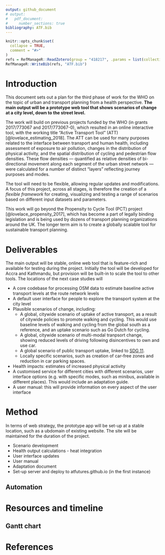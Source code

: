 ```yaml
---
output: github_document
# output:
#   pdf_document:
#     number_sections: true
bibliography: ATF.bib
---
```


<!-- README.md is generated from README.Rmd. Please edit that file -->

```r
knitr::opts_chunk$set(
  collapse = TRUE,
  comment = "#>"
)
refs = RefManageR::ReadZotero(group = "418217", .params = list(collection = "TJEQMXJR", limit = 100))
RefManageR::WriteBib(refs, "ATF.bib")
```

# Introduction

This document sets out a plan for the third phase of work for the WHO on the topic of urban and transport planning from a health perspective.
**The main output will be a prototype web tool that shows scenarios of change at a city level, down to the street level.**

The work will build on previous projects funded by the WHO (in grants 2017/773067 and 2017/773067-0), which resulted in  an online interactive tool, with the working title "Active Transport Tool" (ATT)  [@lovelace_estimating_2018].
The ATT can be used for many purposes related to the interface between transport and human health, including assessment of exposure to air pollution, changes in the distribution of physical activity, and the spatial distribution of cycling and pedestrian flow densities.
These flow densities --- quantified as relative densities of bi-directional movement along each segment of the urban street network --- were calculated for a number of distinct "layers" reflecting journey purposes and modes.

The tool will need to be flexible, allowing regular updates and modifications.
A focus of this project, across all stages, is therefore the creation of a *flexible framework* for creating, visualizing and testing a range of scenarios based on different input datasets and parameters.

This work will go beyond the Propensity to Cycle Tool (PCT) project [@lovelace_propensity_2017], which has become a part of legally binding legislation and is being used by dozens of transport planning organizations around the UK.
The longer term aim is to create a globally scalable tool for sustainable transport planning.


<!-- Phase 1  -->

<!-- Phase 2 ... -->

<!-- Phase 3 will provide a fully publicly available prototype. -->
<!-- A new domain will be set-up to all the public to use it. -->
<!-- One suggestion: have a password-protected site while it is not stable. -->


<!-- ## Aim and objectives -->

<!-- The aim of this third phase is to extend the work done in Phases 1 and 2 to other cities and include more features. -->

<!-- The objectives are  -->

<!-- -  -->
<!-- -  -->
<!-- - Create a prototype version for end users for a sample of  -->

# Deliverables

The main output will be stable, online web tool that is feature-rich and available for testing during the project.
Initially the tool will be developed for Accra and Kathmandu, but provision will be built-in to scale the tool to other tools.
The locations of the next case studies will 

<!-- Completion of health impact analysis in the scenarios of change, including based on the VSL methodology. This can build on WHO work Andreas Santos -->

- A core codebase for processing OSM data to estimate baseline active transport levels at the route network levels
- A default user interface for people to explore the transport system at the city level
- Plausible scenarios of change, including:
    - A global, citywide scenario of uptake of active transport, as a result of citywide policies to promote walking and cycling. This would use baseline levels of walking and cycling from the global south as a reference, and an uptake scenario such as Go Dutch for cycling.
    - A global, citywide scenario of multi-modal tranpsort change, showing reduced levels of driving following disincentives to own and use car.
    - A global scenario of public transport uptake, linked to [SDG 11](https://sustainabledevelopment.un.org/sdg11).
    - Locally specific scenarios, such as creation of car-free zones and reduction in car parking spaces.

- Health impacts: estimates of increased physical activity
- A customised service for different cities with different scenarios, user interface options (e.g. with specific modes, such as minibus, available in different places). This would include an adaptation guide.
- A user manual: this will provide information on every aspect of the user interface

# Method

In terms of web strategy, the prototype app will be set-up at a stable location, such as a ubdomain of existing website.
The site will be maintained for the duration of the project.

<!-- - Reproduce results from phase 2 - Mark and Robin -->
- Scenario development  <!-- Robin -->
- Health output calculations - heat integration <!-- Mark -->
- User interface updates
- User manual
- Adaptation document <!-- Could be a vignette inside an R package -->
- Set-up server and deploy to atfutures.github.io (in the first instance)

## Automation

# Resources and timeline


## Gantt chart


# References